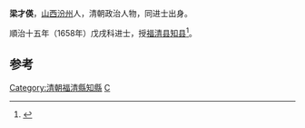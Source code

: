 '''梁才偀'''，[[山西|山西]][[汾州|汾州]]人，清朝政治人物，同进士出身。

順治十五年（1658年）戊戌科进士，授[[福清县|福清县]][[知县|知县]]<ref>{{cite news|title=福清市志  第四节　明代县衙|url=http://www.fzdqw.com/ShowText.asp?ToBook=1100&index=1135|accessdate=2013-08-11|newspaper=福州地情网|deadurl=yes|archiveurl=https://web.archive.org/web/20150528034308/http://www.fzdqw.com/ShowText.asp?ToBook=1100&index=1135|archivedate=2015-05-28}}</ref>。

==参考==
{{reflist}}
{{清朝人物小作品}}
{{順治十五年戊戌科殿試金榜}}
{{DEFAULTSORT:Liang梁}}
[[Category:清朝福清縣知縣|Category:清朝福清縣知縣]]
[[Category:梁姓|C]]